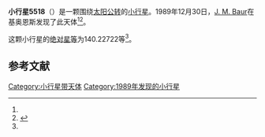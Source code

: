 {{Infobox planet
| bgcolour = #FFFFC0
| name = 5518 Mariobotta
| symbol = 
| image = 
| caption = 
| discovery = yes
| discovery_ref = 
| discoverer = [[J._M._Baur|J. M. Baur]]
| discovery_site = [[基奥恩斯|基奥恩斯]] 
| discovered = 1989年12月30日
| designations = yes
| mp_name = 
| named_after = 
| alt_names = 1989 YF/ 1970 EH1 / 1973 AF4 / 1980 DR2
| mp_category = [[主带小行星|主带小行星]]
| orbit_ref = <ref name="a">[http://ssd.jpl.nasa.gov/sbdb.cgi?sstr=5518 5518 Mariobotta] {{Wayback|url=http://ssd.jpl.nasa.gov/sbdb.cgi?sstr=5518 |date=20210812215643 }}，小行星數據庫瀏覽器（JPL Small-Body Database Browser）－[[美国国家航空航天局|美国国家航空航天局]]喷气推进实验室</ref>
| epoch = 2456400.5 (2013年4月18日更新)
| aphelion = {{convert|2.6905886|AU|km|3|abbr=on|lk=out}}
| perihelion = {{convert|1.8549722|AU|km|3|abbr=on}}
| semimajor = {{convert|2.2727804|AU|km|3|abbr=on}}
| eccentricity = 0.1838313
| period = 1251.510939 [[日|日]]<br />3.43[[儒略年|儒略年]]
| avg_speed = 
| inclination = 7.75222
| asc_node = 124.74052
| mean_anomaly = 
| arg_peri = 140.22722
| satellites = 
| physical_characteristics = yes
| dimensions = 
| mass = 
| density = 
| surface_grav = 
| escape_velocity = 
| sidereal_day = 
| axial_tilt = 
| pole_ecliptic_lat = 
| pole_ecliptic_lon = 
| albedo = 
| temperatures= 
| temp_name1 = 
| mean_temp_1 = 
| max_temp_1 = 
| temp_name2 = 
| max_temp_2 = 
| spectral_type = 
| abs_magnitude = 140.22722
}}

'''小行星5518'''（{{lang-en|5518 Mariobotta}}）是一颗围绕[[太阳|太阳]][[公转|公转]]的[[小行星|小行星]]。1989年12月30日，[[J._M._Baur|J. M. Baur]]在基奥恩斯发现了此天体<ref name="a" /><ref>{{cite news|title=小行星列表|url=http://cfa-www.harvard.edu/iau/lists/NumberedMPs.txt|accessdate=2013-07-08|newspaper=哈佛大学|archive-date=2008-05-17|archive-url=https://web.archive.org/web/20080517010638/http://cfa-www.harvard.edu/iau/lists/NumberedMPs.txt|dead-url=no}}</ref>。

这颗小行星的[[绝对星等|绝对星等]]为140.22722等<ref name="a" />。

==参考文献==
{{reflist}}
{{Minor Planet Number|[[小行星5517|小行星5517]]|[[小行星5519|小行星5519]]}}

{{小天体}}

[[Category:小行星带天体|Category:小行星带天体]]
[[Category:1989年发现的小行星|Category:1989年发现的小行星]]

{{asteroid-stub}}